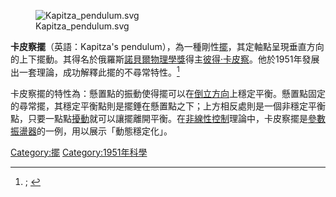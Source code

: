{{Multiple issues|
{{Copy edit|time=2020-09-14T01:28:42+00:00}}
{{Expert needed|subject=物理學|time=2020-09-14T01:28:42+00:00}}
{{Refimprove|time=2020-09-14T01:28:42+00:00}}
{{Orphan|time=2020-09-14T01:28:42+00:00}}
}}
[[File:Kapitza_pendulum.svg|thumb]]

'''卡皮察擺'''（英語：Kapitza's pendulum），為一種剛性[[擺|擺]]，其定軸點呈現垂直方向的上下擺動。其得名於俄羅斯[[諾貝爾物理學獎|諾貝爾物理學獎]]得主[[彼得·列昂尼多維奇·卡皮察|彼得·卡皮察]]。他於1951年發展出一套理論，成功解釋此擺的不尋常特性。<ref name="Kapitza">{{cite journal | author = Kapitza P. L. | year = 1951 | title = Dynamic stability of a pendulum when its point of suspension vibrates | url = | journal = Soviet Phys. JETP | volume = 21 | issue = | pages = 588–597 }}; {{cite journal | author = Kapitza P. L. | year = 1951 | title = Pendulum with a vibrating suspension | url = | journal = Usp. Fiz. Nauk | volume = 44 | issue = | pages = 7–15 }}</ref>

卡皮察擺的特性為：懸置點的振動使得擺可以在[[倒單擺|倒立方向]]上穩定平衡。懸置點固定的尋常擺，其穩定平衡點則是擺錘在懸置點之下；上方相反處則是一個非穩定平衡點，只要一點點[[微擾|擾動]]就可以讓擺離開平衡。在[[非線性控制|非線性控制]]理論中，卡皮察擺是[[參數振盪器|參數振盪器]]的一例，用以展示「動態穩定化」。

{{物理學小作品}}

[[Category:擺|Category:擺]]
[[Category:1951年科學|Category:1951年科學]]